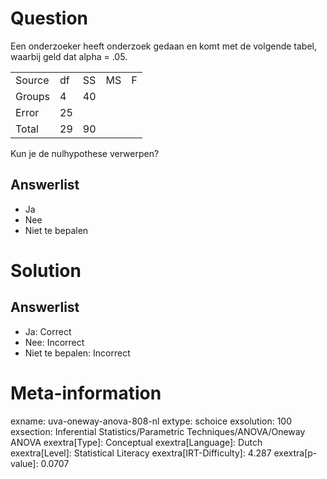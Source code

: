 Question
========

Een onderzoeker heeft onderzoek gedaan en komt met de volgende tabel,
waarbij geld dat alpha = .05.

  -------- ---- ---- ---- ---
  Source   df   SS   MS   F
  Groups   4    40         
  Error    25              
  Total    29   90         
  -------- ---- ---- ---- ---

Kun je de nulhypothese verwerpen?

Answerlist
----------

* Ja
* Nee
* Niet te bepalen

Solution
========

Answerlist
----------

* Ja: Correct
* Nee: Incorrect
* Niet te bepalen: Incorrect

Meta-information
================
exname: uva-oneway-anova-808-nl
extype: schoice
exsolution: 100
exsection: Inferential Statistics/Parametric Techniques/ANOVA/Oneway ANOVA
exextra[Type]: Conceptual
exextra[Language]: Dutch
exextra[Level]: Statistical Literacy
exextra[IRT-Difficulty]: 4.287
exextra[p-value]: 0.0707
